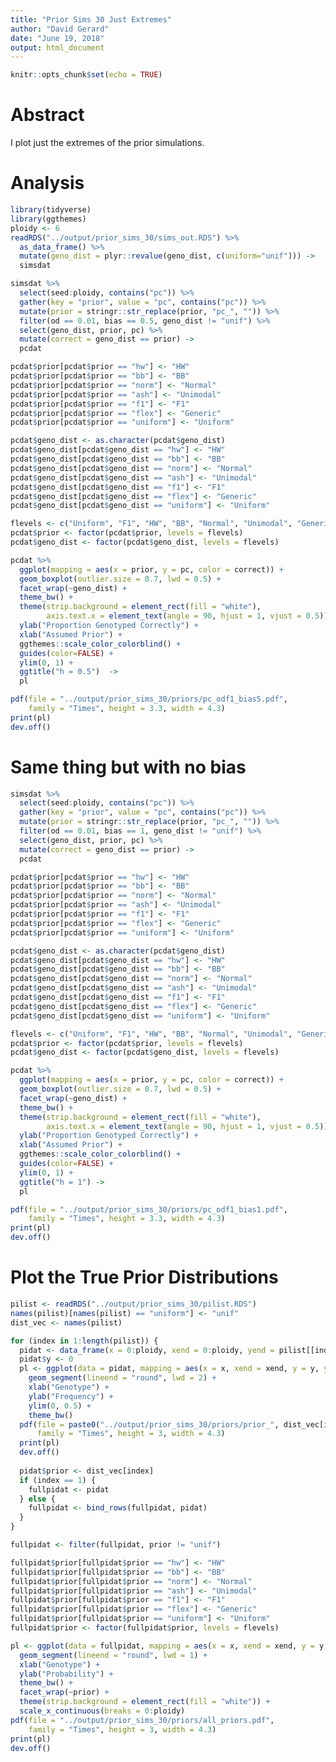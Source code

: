 ```yaml
---
title: "Prior Sims 30 Just Extremes"
author: "David Gerard"
date: "June 19, 2018"
output: html_document
---
```


```r
knitr::opts_chunk$set(echo = TRUE)
```

# Abstract

I plot just the extremes of the prior simulations.

# Analysis

```r
library(tidyverse)
library(ggthemes)
ploidy <- 6
readRDS("../output/prior_sims_30/sims_out.RDS") %>%
  as_data_frame() %>%
  mutate(geno_dist = plyr::revalue(geno_dist, c(uniform="unif"))) ->
  simsdat

simsdat %>% 
  select(seed:ploidy, contains("pc")) %>%
  gather(key = "prior", value = "pc", contains("pc")) %>%
  mutate(prior = stringr::str_replace(prior, "pc_", "")) %>%
  filter(od == 0.01, bias == 0.5, geno_dist != "unif") %>%
  select(geno_dist, prior, pc) %>%
  mutate(correct = geno_dist == prior) ->
  pcdat

pcdat$prior[pcdat$prior == "hw"] <- "HW"
pcdat$prior[pcdat$prior == "bb"] <- "BB"
pcdat$prior[pcdat$prior == "norm"] <- "Normal"
pcdat$prior[pcdat$prior == "ash"] <- "Unimodal"
pcdat$prior[pcdat$prior == "f1"] <- "F1"
pcdat$prior[pcdat$prior == "flex"] <- "Generic"
pcdat$prior[pcdat$prior == "uniform"] <- "Uniform"

pcdat$geno_dist <- as.character(pcdat$geno_dist)
pcdat$geno_dist[pcdat$geno_dist == "hw"] <- "HW"
pcdat$geno_dist[pcdat$geno_dist == "bb"] <- "BB"
pcdat$geno_dist[pcdat$geno_dist == "norm"] <- "Normal"
pcdat$geno_dist[pcdat$geno_dist == "ash"] <- "Unimodal"
pcdat$geno_dist[pcdat$geno_dist == "f1"] <- "F1"
pcdat$geno_dist[pcdat$geno_dist == "flex"] <- "Generic"
pcdat$geno_dist[pcdat$geno_dist == "uniform"] <- "Uniform"

flevels <- c("Uniform", "F1", "HW", "BB", "Normal", "Unimodal", "Generic") 
pcdat$prior <- factor(pcdat$prior, levels = flevels)
pcdat$geno_dist <- factor(pcdat$geno_dist, levels = flevels)
```

```r
pcdat %>%
  ggplot(mapping = aes(x = prior, y = pc, color = correct)) +
  geom_boxplot(outlier.size = 0.7, lwd = 0.5) +
  facet_wrap(~geno_dist) +
  theme_bw() +
  theme(strip.background = element_rect(fill = "white"),
        axis.text.x = element_text(angle = 90, hjust = 1, vjust = 0.5)) +
  ylab("Proportion Genotyped Correctly") +
  xlab("Assumed Prior") +
  ggthemes::scale_color_colorblind() +
  guides(color=FALSE) +
  ylim(0, 1) +
  ggtitle("h = 0.5")  ->
  pl

pdf(file = "../output/prior_sims_30/priors/pc_odf1_bias5.pdf",
    family = "Times", height = 3.3, width = 4.3)
print(pl)
dev.off()

```


# Same thing but with no bias

```r
simsdat %>% 
  select(seed:ploidy, contains("pc")) %>%
  gather(key = "prior", value = "pc", contains("pc")) %>%
  mutate(prior = stringr::str_replace(prior, "pc_", "")) %>%
  filter(od == 0.01, bias == 1, geno_dist != "unif") %>%
  select(geno_dist, prior, pc) %>%
  mutate(correct = geno_dist == prior) ->
  pcdat

pcdat$prior[pcdat$prior == "hw"] <- "HW"
pcdat$prior[pcdat$prior == "bb"] <- "BB"
pcdat$prior[pcdat$prior == "norm"] <- "Normal"
pcdat$prior[pcdat$prior == "ash"] <- "Unimodal"
pcdat$prior[pcdat$prior == "f1"] <- "F1"
pcdat$prior[pcdat$prior == "flex"] <- "Generic"
pcdat$prior[pcdat$prior == "uniform"] <- "Uniform"

pcdat$geno_dist <- as.character(pcdat$geno_dist)
pcdat$geno_dist[pcdat$geno_dist == "hw"] <- "HW"
pcdat$geno_dist[pcdat$geno_dist == "bb"] <- "BB"
pcdat$geno_dist[pcdat$geno_dist == "norm"] <- "Normal"
pcdat$geno_dist[pcdat$geno_dist == "ash"] <- "Unimodal"
pcdat$geno_dist[pcdat$geno_dist == "f1"] <- "F1"
pcdat$geno_dist[pcdat$geno_dist == "flex"] <- "Generic"
pcdat$geno_dist[pcdat$geno_dist == "uniform"] <- "Uniform"

flevels <- c("Uniform", "F1", "HW", "BB", "Normal", "Unimodal", "Generic") 
pcdat$prior <- factor(pcdat$prior, levels = flevels)
pcdat$geno_dist <- factor(pcdat$geno_dist, levels = flevels)
```

```r
pcdat %>%
  ggplot(mapping = aes(x = prior, y = pc, color = correct)) +
  geom_boxplot(outlier.size = 0.7, lwd = 0.5) +
  facet_wrap(~geno_dist) +
  theme_bw() +
  theme(strip.background = element_rect(fill = "white"),
        axis.text.x = element_text(angle = 90, hjust = 1, vjust = 0.5)) +
  ylab("Proportion Genotyped Correctly") +
  xlab("Assumed Prior") +
  ggthemes::scale_color_colorblind() +
  guides(color=FALSE) +
  ylim(0, 1) +
  ggtitle("h = 1") ->
  pl

pdf(file = "../output/prior_sims_30/priors/pc_odf1_bias1.pdf",
    family = "Times", height = 3.3, width = 4.3)
print(pl)
dev.off()

```

# Plot the True Prior Distributions

```r
pilist <- readRDS("../output/prior_sims_30/pilist.RDS")
names(pilist)[names(pilist) == "uniform"] <- "unif"
dist_vec <- names(pilist)

for (index in 1:length(pilist)) {
  pidat <- data_frame(x = 0:ploidy, xend = 0:ploidy, yend = pilist[[index]])
  pidat$y <- 0
  pl <- ggplot(data = pidat, mapping = aes(x = x, xend = xend, y = y, yend = yend)) +
    geom_segment(lineend = "round", lwd = 2) +
    xlab("Genotype") +
    ylab("Frequency") +
    ylim(0, 0.5) +
    theme_bw()
  pdf(file = paste0("../output/prior_sims_30/priors/prior_", dist_vec[index], ".pdf"),
      family = "Times", height = 3, width = 4.3)
  print(pl)
  dev.off()
  
  pidat$prior <- dist_vec[index]
  if (index == 1) {
    fullpidat <- pidat
  } else {
    fullpidat <- bind_rows(fullpidat, pidat)
  }
}

fullpidat <- filter(fullpidat, prior != "unif")

fullpidat$prior[fullpidat$prior == "hw"] <- "HW"
fullpidat$prior[fullpidat$prior == "bb"] <- "BB"
fullpidat$prior[fullpidat$prior == "norm"] <- "Normal"
fullpidat$prior[fullpidat$prior == "ash"] <- "Unimodal"
fullpidat$prior[fullpidat$prior == "f1"] <- "F1"
fullpidat$prior[fullpidat$prior == "flex"] <- "Generic"
fullpidat$prior[fullpidat$prior == "uniform"] <- "Uniform"
fullpidat$prior <- factor(fullpidat$prior, levels = flevels)
```

```r
pl <- ggplot(data = fullpidat, mapping = aes(x = x, xend = xend, y = y, yend = yend)) +
  geom_segment(lineend = "round", lwd = 1) +
  xlab("Genotype") +
  ylab("Probability") +
  theme_bw() +
  facet_wrap(~prior) +
  theme(strip.background = element_rect(fill = "white")) +
  scale_x_continuous(breaks = 0:ploidy)
pdf(file = "../output/prior_sims_30/priors/all_priors.pdf",
    family = "Times", height = 3, width = 4.3)
print(pl)
dev.off()
```

